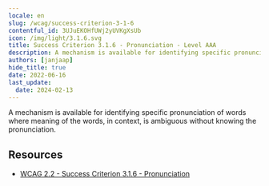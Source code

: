 ```yaml
---
locale: en
slug: /wcag/success-criterion-3-1-6
contentful_id: 3UJuEKOHfUWj2yUVKgXsUb
icon: /img/light/3.1.6.svg
title: Success Criterion 3.1.6 - Pronunciation - Level AAA
description: A mechanism is available for identifying specific pronunciation of words where meaning of the  words, in context, is ambiguous without knowing the pronunciation.
authors: [janjaap]
hide_title: true
date: 2022-06-16
last_update:
  date: 2024-02-13
---
```


<Hero
  title="Pronunciation"
  image="/img/light/3.1.6.svg"
  alt="WCAG 3.1.6 icon"
  prefix="Success Criterion 3.1.6"
  suffix="Level AAA"
/>

A mechanism is available for identifying specific pronunciation of words where meaning of the  words, in context, is ambiguous without knowing the pronunciation.

## Resources

- [WCAG 2.2 - Success Criterion 3.1.6 - Pronunciation](https://www.w3.org/TR/WCAG22/#pronunciation)
